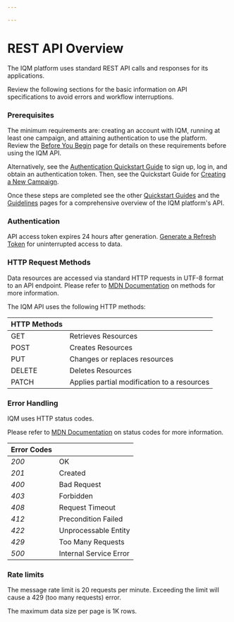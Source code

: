 ```yaml
---

---
```



# REST API Overview

The IQM platform uses standard REST API calls and responses for its applications. 

Review the following sections for the basic information on API specifications to avoid errors and workflow interruptions. 

### Prerequisites 

The minimum requirements are: creating an account with IQM, running at least one campaign, and attaining authentication to use the platform. Review the [Before You Begin](/Getting%20Started/Before-You-Begin) page for details on these requirements before using the IQM API. 

Alternatively, see the [Authentication Quickstart Guide](/Quickstart%20Guides/Authentication-Quickstart-Guide) to sign up, log in, and obtain an authentication token. Then, see the Quickstart Guide for [Creating a New Campaign](/Quickstart%20Guides/Upload-Creative-and-Create-a-Campaign-API-Quickstart-Guide). 

Once these steps are completed see the other [Quickstart Guides](/Quickstart%20Guides/) and the [Guidelines](/Guidelines/) pages for a comprehensive overview of the IQM platform's API. 

### Authentication

API access token expires 24 hours after generation. [Generate a Refresh Token](/Quickstart%20Guides/Authentication-Quickstart-Guide#refresh-token) for uninterrupted access to data.

### HTTP Request Methods

Data resources are accessed via standard HTTP requests in UTF-8 format to an API endpoint. Please refer to [MDN Documentation<ExternalLink />](https://developer.mozilla.org/en-US/Web/HTTP/Methods) on methods for more information. 

 The IQM API uses the following HTTP methods:

<div class="smallTable">

| HTTP Methods |  |
|---|---|
| <span class="badge badge--primary">GET</span> | Retrieves Resources |
| <span class="badge badge--success">POST</span> | Creates Resources |
| <span class="badge badge--warning">PUT</span> | Changes or replaces resources |
| <span class="badge badge--danger">DELETE</span> | Deletes Resources |
| <span class="badge badge--info">PATCH</span> | Applies partial modification to a resources |

</div>

### Error Handling 

IQM uses HTTP status codes.

Please refer to [MDN Documentation<ExternalLink />](https://developer.mozilla.org/en-US/Web/HTTP/Status)  on status codes for more information. 

<div class="smallTable">

| Error Codes |  |
| ---  |--- |
| <var>200</var> | OK |
| <var>201</var> | Created |
| <var>400</var> | Bad Request |
| <var>403</var> | Forbidden |
| <var>408</var> | Request Timeout |
| <var>412</var> | Precondition Failed |
| <var>422</var> | Unprocessable Entity |
| <var>429</var> | Too Many Requests |
| <var>500</var> | Internal Service Error|

</div>

### Rate limits

The message rate limit is 20 requests per minute. Exceeding the limit will cause a 429 (too many requests) error.

The maximum data size per page is 1K rows.